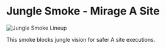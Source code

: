 # Jungle Smoke - Mirage A Site

![Jungle Smoke Lineup](https://via.placeholder.com/600x400/FFB800/000000?text=Jungle+Smoke+Lineup)

This smoke blocks jungle vision for safer A site executions.